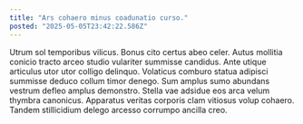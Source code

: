```yaml
---
title: "Ars cohaero minus coadunatio curso."
posted: "2025-05-05T23:42:22.586Z"
---
```


Utrum sol temporibus vilicus. Bonus cito certus abeo celer. Autus mollitia conicio tracto arceo studio vulariter summisse candidus.
Ante utique articulus utor utor colligo delinquo. Volaticus comburo statua adipisci summisse deduco collum timor denego. Sum amplus sumo abundans vestrum defleo amplus demonstro.
Stella vae adsidue eos arca velum thymbra canonicus. Apparatus veritas corporis clam vitiosus volup cohaero. Tandem stillicidium delego arcesso corrumpo ancilla creo.
